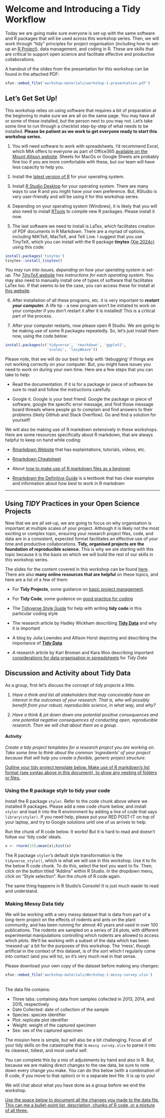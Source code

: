 # Welcome and Introducing a Tidy Workflow

Today we are going make sure everyone is set-up with the same software and R packages that will be used across this workshop series. Then, we will work through "tidy" principles for project organisation (including how to set-up an [R Project](https://bookdown.org/daniel_dauber_io/r4np_book/starting-your-r-projects.html)), data management, and coding in R. These are skills that are critical to support open science and facilitate effective and productive collaborations.

A handout of the slides from the presentation for this workshop can be found in the attached PDF:

```r
xfun::embed_file('workshop-materials/workshop-1-presentation.pdf')
```

## Let's Get Set Up!

This workshop relies on using software that requires a bit of preparation at the beginning to make sure we are all on the same page. You may have all or some of these installed, but the person next to you may not. Let's take some time to run through a checklist step-by-step of what needs to be installed. **Please be patient as we work to get everyone ready to start this workshop series.**       

1. You will need software to work with spreadsheets. I’d recommend Excel, which MtA offers to everyone as part of Office365 [available on the Mount Allison website](https://mta.ca/current-students/tech-help-students/email-and-office-365-students). Sheets for MacOs or Google Sheets are probably fine too if you are more comfortable with these, but our team will have less capacity to help you.

2. Install the [latest version of R](https://cran.csiro.au/) for your operating system.

3. Install [R Studio Desktop](https://www.rstudio.com/products/rstudio/) for your operating system. There are many ways to use R and you might
have your own preference. But, RStudio is very user-friendly and will be using it for this workshop series.

4. Depending on your operating system (Windows), it is likely that you will also need to install [RTools](https://cran.r-project.org/bin/windows/Rtools/) to compile new R packages. Please install it now.

5. The last software we need to install is LaTex, which facilitates creation of PDF documents in R Markdown. There are a myriad of options, including MiKTeX, MacTeX, and TeX Live. I suggest that you use TinyTeX, which you can install with the R package **tinytex** [(Xie 2024c)](https://github.com/rstudio/tinytex) using this code:

```r
install.packages('tinytex')
tinytex::install_tinytex()
```

*You may run into issues, depending on how your operating system is set-up. The [TinyTeX website](https://yihui.org/tinytex/) has instructions for each operating system.* You may also need to manually install one of types of software that facilitates LaTex too. If that seems to be the case, you can access these for install at [this website](https://www.latex-project.org/get/).

6. After installation of all these programs, etc. it is very important to ***restart your computer.*** A life tip - a new program won't be initiated to work on your computer if you don't restart it after it is installed! This is a critical part of the process.

7. After your computer restarts, now please open R Studio. We are going to be making use of some R packages repeatedly. So, let's just install them now, using the code below:

```r
install.packages(c('tidyverse', 'rmarkdown', 'ggplot2', 
                   'scales', 'lazyWeave'))
```

Please note, that we will do our best to help with 'debugging' if things are not working correctly on your computer. But, you might have issues you need to work on during your own time. Here are a few steps that you can take to help:

* Read the documentation. If it is for a package or piece of software be sure to read and follow the instructions carefully.

* Google it. Google is your best friend. Google the package or piece of software, google the specific error message, and find those message board threads where people go to complain and find answers to their problems (likely GitHub and Stack Overflow). Go and find a solution for yourself!

We will also be making use of R markdown extensively in these workshops. Here are some resources specifically about R markdown, that are always helpful to keep on hand while coding:

* [Rmarkdown Website](https://rmarkdown.rstudio.com/lesson-1.html) that has explaintations, tutorials, videos, etc.

* [Rmarkdown Cheatsheet](https://rstudio.github.io/cheatsheets/rmarkdown.pdf)

* About [how to make use of R markdown files as a beginner](https://environmentalcomputing.net/getting-started-with-r/rstudio-notebooks/)

* [Rmarkdown the Definitive Guide](https://bookdown.org/yihui/rmarkdown/) is a textbook that has clear examples and information about how best to work in R markdown

---


## Using *TIDY* Practices in your Open Science Projects

Now that we are all set-up, we are going to focus on why organisation is important at multiple scales of your project. Although it is likely not the most exciting or complex topic, ensuring your research project files, code, and data are in a consistent, expected format facilitates an effective use of your time and productive collaborations. **Tidy, organised projects are the foundation of reproducible science.** This is why we are starting with this topic because it is the basis on which we will build the rest of our skills in this workshop series.

The slides for the content covered in this workshop can be found [here](https://mountallison-my.sharepoint.com/:b:/r/personal/jriley_mta_ca/Documents/MTA%20TEACHING/misc/open-science-skills-in-R/1_welcome%20and%20being%20tidy/Workshop%201_D1_Presentation%20Handout.pdf?csf=1&web=1&e=jqCfcZ). There are also **many online resources that are helpful** on these topics, and here are a list of a few of them:

* For **Tidy Projects**, some guidance on [basic project management](https://environmentalcomputing.net/getting-started-with-r/project-management/).

* For **Tidy Code**, some guidance on [good practice for coding](https://environmentalcomputing.net/coding-skills/good-practice/)

* The [Tidyverse Style Guide](https://style.tidyverse.org/) for help with writing **tidy code** in this particular coding style

* The research article by Hadley Wickham describing **[Tidy Data](https://vita.had.co.nz/papers/tidy-data.pdf)** and why it is important

* A blog by Julia Lowndes and Allison Horst depicting and describing the importance of **[Tidy Data](https://openscapes.org/blog/2020-10-12-tidy-data/)**

* A research article by Karl Broman and Kara Woo describing important [considerations for data organisation in spreadsheets](https://www.tandfonline.com/doi/full/10.1080/00031305.2017.1375989) for *Tidy Data*


## Discussion and Activity about Tidy Data

As a group, first let's discuss the concept of *tidy projects* a little. 

1. *Have a think and list all stakeholders that may conceivably have an interest in the outcomes of your research. That is, who will possibly benefit from your robust, reproducible science, in what way, and why?*


2. *Have a think & jot down down one potential positive consequences and one potential negative consequences of conducting open, reproducible research. Then we will chat about them as a group.*


#### Activity {-}

*Create a tidy project templates for a research project you are working on. Take some time to think about the common ‘ingredients’ of your project because that will help you create a flexible, generic project structure.*

[Outline your tidy project template below. Make use of R markdown's list format (see syntax above in this document), to show any nesting of folders or files.]{.underline}


### Using the R package stylr to tidy your code

Install the R package `styler`. Refer to the code chunk above where we installed R packages. Please add a new code chunk below, and install `styler` and load it into the R environment by adding a line of code that says `library(styler)`. If you need help, please put your RED POST-IT on top of your laptop, and try to Google solutions until one of us arrives to help.

Run the chunk of R code below. It works! But it is hard to read and doesn't follow our 'tidy code' ideals.

```R
x <- rnorm(15);mean(x);hist(x)
```

The R package `styler`'s default style transformation is the `tidyverse_style()`, which is what we will use in this workshop. Use it to fix the below R code chunk. To do this, select the text you want to fix. Then, click on the button titled "Addins" within R Studio. In the dropdown menu, click on "Style selection". Run the chunk of R code again. 

The same thing happens in R Studio's Console! It is just much easier to read and understand.


### Making Messy Data tidy

We will be working with a very messy dataset that is data from part of a long-term project on the effects of rodents and ants on the plant community, and has been running for almost 40 years and used in over 100 publications. The rodents are sampled on a series of 24 plots, with different experimental manipulations controlling which rodents are allowed to access which plots. We’ll be working with a subset of the data which has been ‘messed up’ a bit for the purposes of this workshop. The ‘mess’, though artificial in the context of this dataset, is of the sort which I regularly come into contact (and you will to), so it’s very much real in that sense. 

Please download your own copy of the dataset before making any changes:

```r
xfun::embed_file('workshop-materials/Workshop-1-messy-survey.xlsx')
```

<br>
The data file contains:

* Three tabs: containing data from samples collected in 2013, 2014, and 2015, respectively 
* Date Collected: date of collection of the sample
* Species: species identifier
* Plot: replicate plot identifier
* Weight: weight of the captured specimen 
* Sex: sex of the captured specimen

The mission here is simple, but will also be a bit challenging. Focus all of your tidy skills on the catastrophe that is `messy survey.xlsx` to parse it into its cleanest, tidiest, and most useful self. 

You can complete this by a mix of adjustments by hand and also in R. But, because we are making direct changes to the raw data, be sure to note down every change you make. You can do this below (with a combination of R code, if you move to that option) or in a separate text file. It is up to you!

We will chat about what you have done as a group before we end the workshop.

[Use the space below to document all the changes you made to the data file. This can me a bullet-point list, description, chunks of R code, or a mixture of all three.]{.underline}
